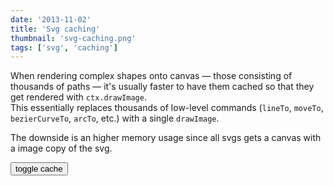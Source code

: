 ```yaml
---
date: '2013-11-02'
title: 'Svg caching'
thumbnail: 'svg-caching.png'
tags: ['svg', 'caching']
---
```



When rendering complex shapes onto canvas — those consisting of thousands of paths — it's usually faster to have them cached so that they get rendered with <code>ctx.drawImage</code>.<br />
This essentially replaces thousands of low-level commands (<code>lineTo</code>, <code>moveTo</code>, <code>bezierCurveTo</code>, <code>arcTo</code>, etc.) with a single <code>drawImage</code>.<br />

The downside is an higher memory usage since all svgs gets a canvas with a image copy of the svg.

<div className="controls">
  <button id="cache">toggle cache</button>
</div>

<CodeEditor code={code} canvasId="c" client:idle>
    <canvas id="c" width="650" height="1000"></canvas>
</CodeEditor>